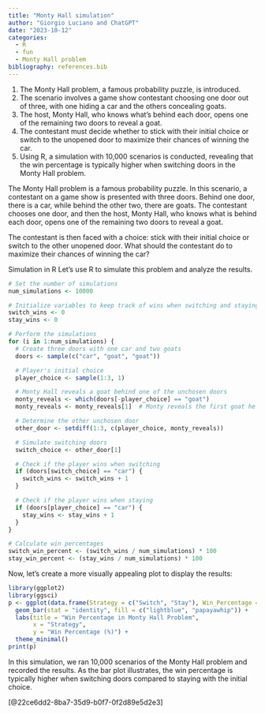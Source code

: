 ```yaml
---
title: "Monty Hall simulation"
author: "Giorgio Luciano and ChatGPT"
date: "2023-10-12"
categories: 
  - R
  - fun
  - Monty Hall problem
bibliography: references.bib
---
```


1. The Monty Hall problem, a famous probability puzzle, is introduced.
2. The scenario involves a game show contestant choosing one door out of three, with one hiding a car and the others concealing goats.
3. The host, Monty Hall, who knows what's behind each door, opens one of the remaining two doors to reveal a goat.
4. The contestant must decide whether to stick with their initial choice or switch to the unopened door to maximize their chances of winning the car.
5. Using R, a simulation with 10,000 scenarios is conducted, revealing that the win percentage is typically higher when switching doors in the Monty Hall problem.


The Monty Hall problem is a famous probability puzzle. In this scenario, a contestant on a game show is presented with three doors. Behind one door, there is a car, while behind the other two, there are goats. The contestant chooses one door, and then the host, Monty Hall, who knows what is behind each door, opens one of the remaining two doors to reveal a goat.

The contestant is then faced with a choice: stick with their initial choice or switch to the other unopened door. What should the contestant do to maximize their chances of winning the car?

Simulation in R Let's use R to simulate this problem and analyze the results.

```r
# Set the number of simulations
num_simulations <- 10000

# Initialize variables to keep track of wins when switching and staying
switch_wins <- 0
stay_wins <- 0

# Perform the simulations
for (i in 1:num_simulations) {
  # Create three doors with one car and two goats
  doors <- sample(c("car", "goat", "goat"))

  # Player's initial choice
  player_choice <- sample(1:3, 1)

  # Monty Hall reveals a goat behind one of the unchosen doors
  monty_reveals <- which(doors[-player_choice] == "goat")
  monty_reveals <- monty_reveals[1]  # Monty reveals the first goat he encounters

  # Determine the other unchosen door
  other_door <- setdiff(1:3, c(player_choice, monty_reveals))

  # Simulate switching doors
  switch_choice <- other_door[1]

  # Check if the player wins when switching
  if (doors[switch_choice] == "car") {
    switch_wins <- switch_wins + 1
  }

  # Check if the player wins when staying
  if (doors[player_choice] == "car") {
    stay_wins <- stay_wins + 1
  }
}

# Calculate win percentages
switch_win_percent <- (switch_wins / num_simulations) * 100
stay_win_percent <- (stay_wins / num_simulations) * 100


```

Now, let's create a more visually appealing plot to display the results:

```r
library(ggplot2)
library(ggsci)
p <- ggplot(data.frame(Strategy = c("Switch", "Stay"), Win_Percentage = c(switch_win_percent, stay_win_percent)), aes(x = Strategy, y = Win_Percentage)) +
  geom_bar(stat = "identity", fill = c("lightblue", "papayawhip")) +
  labs(title = "Win Percentage in Monty Hall Problem",
       x = "Strategy",
       y = "Win Percentage (%)") +
  theme_minimal()
print(p)

```

In this simulation, we ran 10,000 scenarios of the Monty Hall problem and recorded the results. As the bar plot illustrates, the win percentage is typically higher when switching doors compared to staying with the initial choice.

[@22ce6dd2-8ba7-35d9-b0f7-0f2d89e5d2e3]
